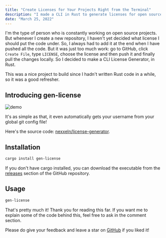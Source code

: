 ```yaml
---
title: "Create Licenses for Your Projects Right from the Terminal"
description: "I made a CLI in Rust to generate licenses for open source projects."
date: "March 25, 2022"
---
```


I'm the type of person who is constantly working on open source projects. But whenever I create a new repository, I haven't yet decided what license I should put the code under. So, I always had to add it at the end when I have pushed all the code. But it was just too much work: go to GitHub, click `Create File`, type `LICENSE`, choose the license and then push it and finally pull the changes locally. So I decided to make a CLI License Generator, in Rust.

This was a nice project to build since I hadn't written Rust code in a while, so it was a good refresher.

## Introducing gen-license

![demo](https://us-east-1.tixte.net/uploads/nexxel.needs.rest/idea64_rZlJLu450P.gif)

It's as simple as that, it even automatically gets your username from your global git config file!

Here's the source code: [nexxeln/license-generator](https://github.com/nexxeln/license-generator).

## Installation

```bash
cargo install gen-license
```

If you don't have cargo installed, you can download the executable from the [releases](https://github.com/nexxeln/license-generator/releases) section of the GitHub repository.

## Usage

```bash
gen-license
```

That's pretty much it! Thank you for reading this far. If you want me to explain some of the code behind this, feel free to ask in the comment section.

Please do give your feedback and leave a star on [GitHub](https://github.com/nexxeln/license-generator) if you liked it!
